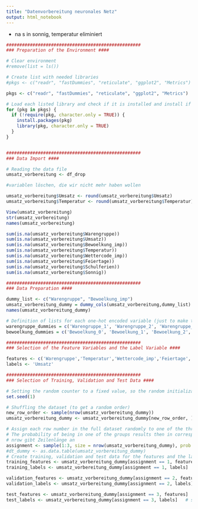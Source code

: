 ```yaml
---
title: "Datenvorbereitung neuronales Netz"
output: html_notebook
---
```

- na s in sonnig, temperatur eliminiert

```r
###################################################
### Preparation of the Environment ####

# Clear environment
#remove(list = ls())

# Create list with needed libraries
#pkgs <- c("readr", "fastDummies", "reticulate", "ggplot2", "Metrics")

pkgs <- c("readr", "fastDummies", "reticulate", "ggplot2", "Metrics")

# Load each listed library and check if it is installed and install if necessary
for (pkg in pkgs) {
  if (!require(pkg, character.only = TRUE)) {
    install.packages(pkg)
    library(pkg, character.only = TRUE)
  }
}


###################################################
### Data Import ####

# Reading the data file
umsatz_vorbereitung <- df_drop

#variablen löschen, die wir nicht mehr haben wollen

umsatz_vorbereitung$Umsatz <- round(umsatz_vorbereitung$Umsatz)
umsatz_vorbereitung$Temperatur <- round(umsatz_vorbereitung$Temperatur)

View(umsatz_vorbereitung)
str(umsatz_vorbereitung)
names(umsatz_vorbereitung)

sum(is.na(umsatz_vorbereitung$Warengruppe))
sum(is.na(umsatz_vorbereitung$Umsatz))
sum(is.na(umsatz_vorbereitung$Bewoelkung_imp))
sum(is.na(umsatz_vorbereitung$Temperatur))
sum(is.na(umsatz_vorbereitung$Wettercode_imp))
sum(is.na(umsatz_vorbereitung$Feiertage))
sum(is.na(umsatz_vorbereitung$Schulferien))
sum(is.na(umsatz_vorbereitung$Sonnig))

###################################################
### Data Preparation ####

dummy_list <- c("Warengruppe", "Bewoelkung_imp")
umsatz_vorbereitung_dummy = dummy_cols(umsatz_vorbereitung,dummy_list)
names(umsatz_vorbereitung_dummy)

# Definition of lists for each one-hot encoded variable (just to make the handling easier)
warengruppe_dummies = c('Warengruppe_1', 'Warengruppe_2', 'Warengruppe_3', 'Warengruppe_4', 'Warengruppe_5', 'Warengruppe_6')
bewoelkung_dummies = c('Bewoelkung_0', 'Bewoelkung_1', 'Bewoelkung_2', 'Bewoelkung_3','Bewoelkung_4','Bewoelkung_5','Bewoelkung_6','Bewoelkung_7','Bewoelkung_8')

###################################################
### Selection of the Feature Variables and the Label Variable ####

features <- c('Warengruppe','Temperatur','Wettercode_imp','Feiertage','Schulferien','Bewoelkung_imp','Sonnig_imp')
labels <- 'Umsatz'

###################################################
### Selection of Training, Validation and Test Data ####

# Setting the random counter to a fixed value, so the random initialization stays the same (the random split is always the same)
set.seed(1)

# Shuffling the dataset (to get a random order)
new_row_order <- sample(nrow(umsatz_vorbereitung_dummy))
umsatz_vorbereitung_dummy <- umsatz_vorbereitung_dummy[new_row_order, ]

# Assign each row number in the full dataset randomly to one of the three groups of datasets
# The probability of being in one of the groups results then in corresponding group sizes
# nrow gibt Zeilenlänge an
assignment <- sample(1:3, size = nrow(umsatz_vorbereitung_dummy), prob = c(.7, .2, .1), replace = TRUE)
#dt_dummy <- as.data.table(umsatz_vorbereitung_dummy)
# Create training, validation and test data for the features and the labels
training_features <- umsatz_vorbereitung_dummy[assignment == 1, features]    # subset umsatz_vorbereitung_dummy to training indices only
training_labels <- umsatz_vorbereitung_dummy[assignment == 1, labels]    # subset umsatz_vorbereitung_dummy to training indices only

validation_features <- umsatz_vorbereitung_dummy[assignment == 2, features]  # subset umsatz_vorbereitung_dummy to validation indices only
validation_labels <- umsatz_vorbereitung_dummy[assignment == 2, labels]  # subset umsatz_vorbereitung_dummy to validation indices only

test_features <- umsatz_vorbereitung_dummy[assignment == 3, features]   # subset umsatz_vorbereitung_dummy to test indices only
test_labels <- umsatz_vorbereitung_dummy[assignment == 3, labels]   # subset umsatz_vorbereitung_dummy to test indices only


```
